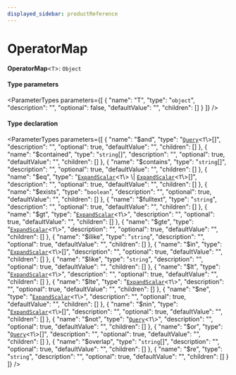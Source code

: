 ```yaml
---
displayed_sidebar: productReference
---
```



# OperatorMap

 **OperatorMap**<`T`\>: `Object`

#### Type parameters

<ParameterTypes parameters={[
  {
    "name": "T",
    "type": "`object`",
    "description": "",
    "optional": false,
    "defaultValue": "",
    "children": []
  }
]} />

#### Type declaration

<ParameterTypes parameters={[
  {
    "name": "$and",
    "type": "[`Query`](Query.mdx)<`T`\\>[]",
    "description": "",
    "optional": true,
    "defaultValue": "",
    "children": []
  },
  {
    "name": "$contained",
    "type": "`string`[]",
    "description": "",
    "optional": true,
    "defaultValue": "",
    "children": []
  },
  {
    "name": "$contains",
    "type": "`string`[]",
    "description": "",
    "optional": true,
    "defaultValue": "",
    "children": []
  },
  {
    "name": "$eq",
    "type": "[`ExpandScalar`](ExpandScalar.mdx)<`T`\\> \\| [`ExpandScalar`](ExpandScalar.mdx)<`T`\\>[]",
    "description": "",
    "optional": true,
    "defaultValue": "",
    "children": []
  },
  {
    "name": "$exists",
    "type": "`boolean`",
    "description": "",
    "optional": true,
    "defaultValue": "",
    "children": []
  },
  {
    "name": "$fulltext",
    "type": "`string`",
    "description": "",
    "optional": true,
    "defaultValue": "",
    "children": []
  },
  {
    "name": "$gt",
    "type": "[`ExpandScalar`](ExpandScalar.mdx)<`T`\\>",
    "description": "",
    "optional": true,
    "defaultValue": "",
    "children": []
  },
  {
    "name": "$gte",
    "type": "[`ExpandScalar`](ExpandScalar.mdx)<`T`\\>",
    "description": "",
    "optional": true,
    "defaultValue": "",
    "children": []
  },
  {
    "name": "$ilike",
    "type": "`string`",
    "description": "",
    "optional": true,
    "defaultValue": "",
    "children": []
  },
  {
    "name": "$in",
    "type": "[`ExpandScalar`](ExpandScalar.mdx)<`T`\\>[]",
    "description": "",
    "optional": true,
    "defaultValue": "",
    "children": []
  },
  {
    "name": "$like",
    "type": "`string`",
    "description": "",
    "optional": true,
    "defaultValue": "",
    "children": []
  },
  {
    "name": "$lt",
    "type": "[`ExpandScalar`](ExpandScalar.mdx)<`T`\\>",
    "description": "",
    "optional": true,
    "defaultValue": "",
    "children": []
  },
  {
    "name": "$lte",
    "type": "[`ExpandScalar`](ExpandScalar.mdx)<`T`\\>",
    "description": "",
    "optional": true,
    "defaultValue": "",
    "children": []
  },
  {
    "name": "$ne",
    "type": "[`ExpandScalar`](ExpandScalar.mdx)<`T`\\>",
    "description": "",
    "optional": true,
    "defaultValue": "",
    "children": []
  },
  {
    "name": "$nin",
    "type": "[`ExpandScalar`](ExpandScalar.mdx)<`T`\\>[]",
    "description": "",
    "optional": true,
    "defaultValue": "",
    "children": []
  },
  {
    "name": "$not",
    "type": "[`Query`](Query.mdx)<`T`\\>",
    "description": "",
    "optional": true,
    "defaultValue": "",
    "children": []
  },
  {
    "name": "$or",
    "type": "[`Query`](Query.mdx)<`T`\\>[]",
    "description": "",
    "optional": true,
    "defaultValue": "",
    "children": []
  },
  {
    "name": "$overlap",
    "type": "`string`[]",
    "description": "",
    "optional": true,
    "defaultValue": "",
    "children": []
  },
  {
    "name": "$re",
    "type": "`string`",
    "description": "",
    "optional": true,
    "defaultValue": "",
    "children": []
  }
]} />
